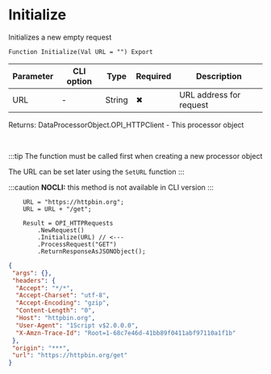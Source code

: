 ﻿---
sidebar_position: 1
description: Initialize  and other functions to work with HTTP-client in the Open Integration Package, a free open-source integration library for 1C:Enterprise 8, OneScript and CLI
keywords: [1C, 1С, 1С:Enterprise, 1С:Enterprise 8.3, API, Integration, Services, Exchange, OneScript, CLI, HTTP-client]
---


# Initialize 
 Initializes a new empty request



`Function Initialize(Val URL = "") Export`

  | Parameter | CLI option | Type | Required | Description |
  |-|-|-|-|-|
  | URL | - | String | &#x2716; | URL address for request |

  
  Returns:  DataProcessorObject.OPI_HTTPClient - This processor object

<br/>

:::tip
The function must be called first when creating a new processor object

The URL can be set later using the `SetURL` function
:::

:::caution
**NOCLI:** this method is not available in CLI version
:::
<br/>



```bsl title="1C:Enterprise/OneScript code example"
    URL = "https://httpbin.org";
    URL = URL + "/get";

    Result = OPI_HTTPRequests
        .NewRequest()
        .Initialize(URL) // <---
        .ProcessRequest("GET")
        .ReturnResponseAsJSONObject();
```
 



```json title="Result"
{
 "args": {},
 "headers": {
  "Accept": "*/*",
  "Accept-Charset": "utf-8",
  "Accept-Encoding": "gzip",
  "Content-Length": "0",
  "Host": "httpbin.org",
  "User-Agent": "1Script v$2.0.0.0",
  "X-Amzn-Trace-Id": "Root=1-68c7e46d-41bb89f0411abf97110a1f1b"
 },
 "origin": "***",
 "url": "https://httpbin.org/get"
}
```
